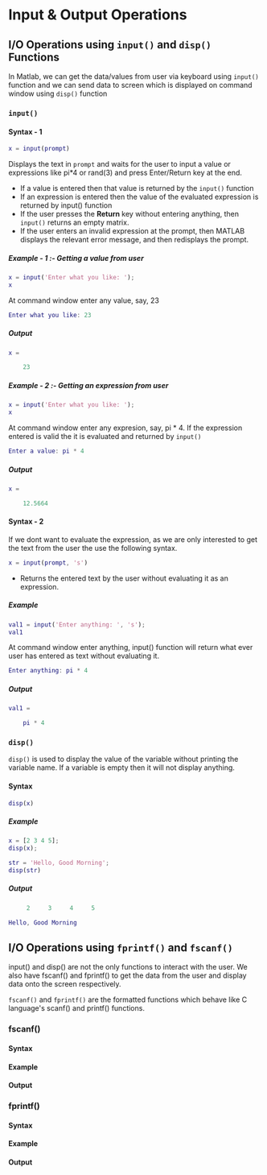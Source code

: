 # Input & Output Operations

## I/O Operations using `input()` and `disp()` Functions

In Matlab, we can get the data/values from user via keyboard using `input()` function and we can send data to screen which is displayed on command window using `disp()` function

### `input()`

#### **Syntax - 1**

```matlab
x = input(prompt)
```

Displays the text in `prompt` and waits for the user to input a value or expressions like pi*4 or rand(3) and press Enter/Return key at the end.

- If a value is entered then that value is returned by the `input()` function
- If an expression is entered then the value of the evaluated expression is returned by input() function
- If the user presses the **Return** key without entering anything, then `input()` returns an empty matrix.
- If the user enters an invalid expression at the prompt, then MATLAB displays the relevant error message, and then redisplays the prompt. 

##### **Example - 1 :- Getting a value from user**

```matlab
x = input('Enter what you like: ');
x
```

At command window enter any value, say, 23

```matlab
Enter what you like: 23
```

##### **Output**

```matlab
x =

    23
```

##### **Example - 2 :- Getting an expression from user**

```matlab
x = input('Enter what you like: ');
x
```

At command window enter any expresion, say, pi * 4. If the expression entered is valid the it is evaluated and returned by `input()`

```matlab
Enter a value: pi * 4
```

##### **Output**

```matlab
x =

    12.5664
```

#### **Syntax - 2**

If we dont want to evaluate the expression, as we are only interested to get the text from the user the use the following syntax.

```matlab
x = input(prompt, 's')
```

- Returns the entered text by the user without evaluating it as an expression.

##### **Example**

```matlab
val1 = input('Enter anything: ', 's');
val1
```

At command window enter anything, input() function will return what ever user has entered as text without evaluating it.

```matlab
Enter anything: pi * 4
```

##### **Output**

```matlab
val1 =

    pi * 4
```

### `disp()`

`disp()` is used to display the value of the variable without printing the variable name. If a variable is empty then it will not display anything.

#### **Syntax**

```matlab
disp(x)
```

##### **Example**

```matlab
x = [2 3 4 5];
disp(x);

str = 'Hello, Good Morning';
disp(str)
```

##### **Output**

```matlab
     2     3     4     5

Hello, Good Morning
```

## I/O Operations using `fprintf()` and `fscanf()`

input() and disp() are not the only functions to interact with the user. We also have fscanf() and fprintf() to get the data from the user and display data onto the screen respectively.

`fscanf()` and `fprintf()` are the formatted functions  which behave like C language's scanf() and  printf() functions.

### fscanf()

#### Syntax

#### Example

#### Output







### fprintf()

#### Syntax

#### Example

#### Output

























